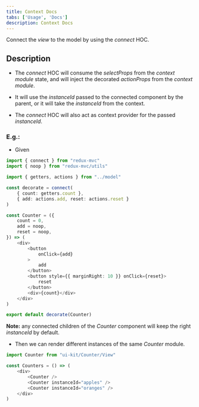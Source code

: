 ```yaml
---
title: Context Docs
tabs: ['Usage', 'Docs']
description: Context Docs
---
```


<PageDescription>

Connect the *view* to the model by using the *connect* HOC. 

</PageDescription>

## Description

  - The *connect* HOC will consume the *selectProps* from the *context module* state, and will inject the decorated *actionProps* from the *context module*.

  - It will use the *instanceId* passed to the connected component by the parent, or it will 
  take the *instanceId* from the context.

  - The *connect* HOC will also act as context provider for the passed *instanceId*.


### E.g.:
  - Given

  ```ts
  import { connect } from "redux-mvc"
  import { noop } from "redux-mvc/utils"

  import { getters, actions } from "../model"

  const decorate = connect(
      { count: getters.count },
      { add: actions.add, reset: actions.reset }
  )

  const Counter = ({
      count = 0,
      add = noop,
      reset = noop,
  }) => (
      <div>
          <button
              onClick={add}
          >
              add
          </button>
          <button style={{ marginRight: 10 }} onClick={reset}>
              reset
          </button>
          <div>{count}</div>
      </div>
  )

  export default decorate(Counter)
  ```
  
  **Note:** any connected children of the *Counter* component will keep the right *instanceId* by default.

  - Then we can render different instances of the same *Counter* module.

  ```ts
  import Counter from "ui-kit/Counter/View"

  const Counters = () => (
      <div>
          <Counter />
          <Counter instanceId="apples" />
          <Counter instanceId="oranges" />
      </div>
  )
  ```
